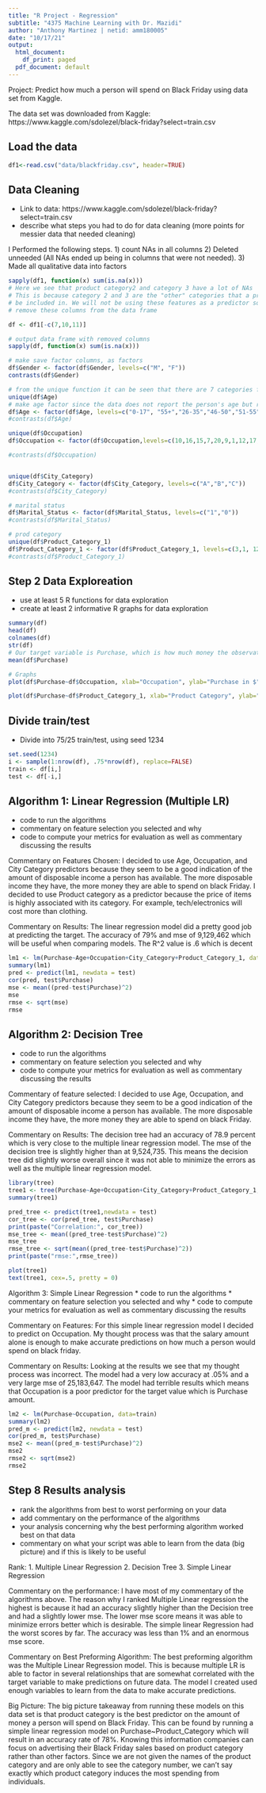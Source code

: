 ---
title: "R Project - Regression"
subtitle: "4375 Machine Learning with Dr. Mazidi"
author: "Anthony Martinez | netid: amm180005"
date: "10/17/21"
output:
  html_document:
    df_print: paged
  pdf_document: default
---
Project: Predict how much a person will spend on Black Friday using data set from Kaggle.

The data set was downloaded from Kaggle: https://www.kaggle.com/sdolezel/black-friday?select=train.csv

## Load the data

```{r}
df1<-read.csv("data/blackfriday.csv", header=TRUE)

```

## Data Cleaning

* Link to data: https://www.kaggle.com/sdolezel/black-friday?select=train.csv
* describe what steps you had to do for data cleaning (more points for messier
data that needed cleaning)

I Performed the following steps. 1) count NAs in all columns 2)  Deleted unneeded (All NAs ended up being in columns that were not needed). 3) Made all qualitative data into factors 

```{r}
sapply(df1, function(x) sum(is.na(x)))
# Here we see that product category2 and category 3 have a lot of NAs
# This is because category 2 and 3 are the "other" categories that a product could
# be included in. We will not be using these features as a predictor so I will 
# remove these columns from the data frame

df <- df1[-c(7,10,11)]

# output data frame with removed columns
sapply(df, function(x) sum(is.na(x)))

# make save factor columns, as factors
df$Gender <- factor(df$Gender, levels=c("M", "F"))
contrasts(df$Gender)

# from the unique function it can be seen that there are 7 categories for age
unique(df$Age)
# make age factor since the data does not report the person's age but rather their age range
df$Age <- factor(df$Age, levels=c("0-17", "55+","26-35","46-50","51-55","36-45","18-25"))
#contrasts(df$Age)

unique(df$Occupation)
df$Occupation <- factor(df$Occupation,levels=c(10,16,15,7,20,9,1,12,17,0,3,4,11,8,19,2, 18,5,14,13,6))

#contrasts(df$Occupation)


unique(df$City_Category)
df$City_Category <- factor(df$City_Category, levels=c("A","B","C"))
#contrasts(df$City_Category)

# marital status 
df$Marital_Status <- factor(df$Marital_Status, levels=c("1","0"))
#contrasts(df$Marital_Status)

# prod category
unique(df$Product_Category_1)
df$Product_Category_1 <- factor(df$Product_Category_1, levels=c(3,1, 12,8,5,4,2,6,14,11,13,15,7,16,18,10,17,9,20,19))
#contrasts(df$Product_Category_1)
```
## Step 2 Data Exploreation

* use at least 5 R functions for data exploration
* create at least 2 informative R graphs for data exploration

```{r}
summary(df)
head(df)
colnames(df)
str(df)
# Our target variable is Purchase, which is how much money the observation (a person) spent on black Friday
mean(df$Purchase)

# Graphs
plot(df$Purchase~df$Occupation, xlab="Occupation", ylab="Purchase in $", main="Purchase and Occupation")

plot(df$Purchase~df$Product_Category_1, xlab="Product Category", ylab="Purchase", main="Purchase and Product Category")
```

## Divide train/test
* Divide into 75/25 train/test, using seed 1234

```{r}
set.seed(1234)
i <- sample(1:nrow(df), .75*nrow(df), replace=FALSE)
train <- df[i,]
test <- df[-i,]

```

## Algorithm 1: Linear Regression (Multiple LR)
* code to run the algorithms
* commentary on feature selection you selected and why
* code to compute your metrics for evaluation as well as commentary discussing the results

Commentary on Features Chosen:
I decided to use Age, Occupation, and City Category predictors
because they seem to be a good indication of the amount of disposable income
a person has available. The more disposable income they have, the more money
they are able to spend on black Friday.
I decided to use Product category as a predictor because the price of items 
is highly associated with its category. For example, tech/electronics will
cost more than clothing.

Commentary on Results: The linear regression model did a pretty good job at predicting
the target. The accuracy of 79% and mse of 9,129,462 which will be useful 
when comparing models. The R^2 value is .6 which is decent

```{r}
lm1 <- lm(Purchase~Age+Occupation+City_Category+Product_Category_1, data=train)
summary(lm1)
pred <- predict(lm1, newdata = test)
cor(pred, test$Purchase)
mse <- mean((pred-test$Purchase)^2)
mse
rmse <- sqrt(mse)
rmse

```

## Algorithm 2: Decision Tree
* code to run the algorithms
* commentary on feature selection you selected and why
* code to compute your metrics for evaluation as well as commentary discussing the results

Commentary of feature selected: 
I decided to use Age, Occupation, and City Category predictors
because they seem to be a good indication of the amount of disposable income
a person has available. The more disposable income they have, the more money
they are able to spend on black Friday.

Commentary on Results: The decision tree had an accuracy of 78.9 percent which
is very close to the multiple linear regression model. The mse of the decision 
tree is slightly higher than at 9,524,735. This means the decision tree did slightly worse overall
since it was not able to minimize the errors as well as the multiple linear regression model.
```{r}
library(tree)
tree1 <- tree(Purchase~Age+Occupation+City_Category+Product_Category_1, data=train)
summary(tree1)

pred_tree <- predict(tree1,newdata = test)
cor_tree <- cor(pred_tree, test$Purchase)
print(paste("Correlation:", cor_tree))
mse_tree <- mean((pred_tree-test$Purchase)^2)
mse_tree
rmse_tree <- sqrt(mean((pred_tree-test$Purchase)^2))
print(paste("rmse:",rmse_tree))

plot(tree1)
text(tree1, cex=.5, pretty = 0)
```


Algorithm 3: Simple Linear Regression
* code to run the algorithms
* commentary on feature selection you selected and why
* code to compute your metrics for evaluation as well as commentary discussing the results

Commentary on Features: For this simple linear regression model I decided to predict on Occupation. My thought process was that the salary amount
alone is enough to make accurate predictions on how much a person would spend on black friday. 

Commentary on Results: Looking at the results we see that my thought process was incorrect. The model had a very low accuracy at .05% and 
a very large mse of 25,183,647. The model had terrible results which means that Occupation is a poor predictor for the target value which is Purchase amount. 
```{r}
lm2 <- lm(Purchase~Occupation, data=train)
summary(lm2)
pred_m <- predict(lm2, newdata = test)
cor(pred_m, test$Purchase)
mse2 <- mean((pred_m-test$Purchase)^2)
mse2
rmse2 <- sqrt(mse2)
rmse2

```
## Step 8 Results analysis
* rank the algorithms from best to worst performing on your data
* add commentary on the performance of the algorithms
* your analysis concerning why the best performing algorithm worked best on that data
* commentary on what your script was able to learn from the data (big picture)
and if this is likely to be useful

Rank:
1. Multiple Linear Regression
2. Decision Tree
3. Simple Linear Regression

Commentary on the performance: I have most of my commentary of the algorithms above. The reason why I ranked Multiple Linear regression the highest is because it had an accuracy slightly higher than the Decision tree and had a slightly lower mse. The lower mse score means it was able to minimize errors better which is desirable. The simple linear Regression had the worst scores by far. The accuracy was less than 1% and an enormous mse score. 

Commentary on Best Preforming Algorithm: The best preforming algorithm was the Multiple Linear Regression model. This is because multiple LR is able to factor in several relationships that are somewhat correlated with the target variable to make predictions on future data. The model I created used enough variables to learn from the data to make accurate predictions.  

Big Picture: The big picture takeaway from running these models on this data set is that product category is the best predictor on the amount of money 
a person will spend on Black Friday. This can be found by running a simple linear regression model on Purchase~Product_Category which will result in an accuracy rate of 78%. Knowing this information companies can focus on advertising their Black Friday sales based on product category rather than other factors. Since we are not given the names of the product category and are only able to see the category number, we can't say exactly which product category induces the most spending from individuals.














